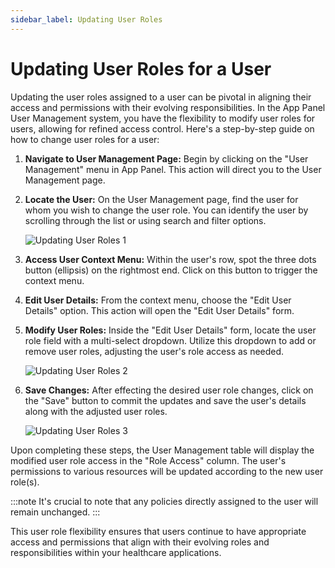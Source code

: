 ```yaml
---
sidebar_label: Updating User Roles
---
```


# Updating User Roles for a User

Updating the user roles assigned to a user can be pivotal in aligning their access and permissions with their evolving responsibilities. In the App Panel User Management system, you have the flexibility to modify user roles for users, allowing for refined access control. Here's a step-by-step guide on how to change user roles for a user:

1. **Navigate to User Management Page:**
   Begin by clicking on the "User Management" menu in App Panel. This action will direct you to the User Management page.

2. **Locate the User:**
   On the User Management page, find the user for whom you wish to change the user role. You can identify the user by scrolling through the list or using search and filter options.

   ![Updating User Roles 1](/img/user-management/updating-user-roles1.png)

3. **Access User Context Menu:**
   Within the user's row, spot the three dots button (ellipsis) on the rightmost end. Click on this button to trigger the context menu.

4. **Edit User Details:**
   From the context menu, choose the "Edit User Details" option. This action will open the "Edit User Details" form.

5. **Modify User Roles:**
   Inside the "Edit User Details" form, locate the user role field with a multi-select dropdown. Utilize this dropdown to add or remove user roles, adjusting the user's role access as needed.
   
   ![Updating User Roles 2](/img/user-management/updating-user-roles2.png)

6. **Save Changes:**
   After effecting the desired user role changes, click on the "Save" button to commit the updates and save the user's details along with the adjusted user roles.

   ![Updating User Roles 3](/img/user-management/updating-user-roles3.png)

Upon completing these steps, the User Management table will display the modified user role access in the "Role Access" column. The user's permissions to various resources will be updated according to the new user role(s).

:::note
It's crucial to note that any policies directly assigned to the user will remain unchanged.
:::

This user role flexibility ensures that users continue to have appropriate access and permissions that align with their evolving roles and responsibilities within your healthcare applications.